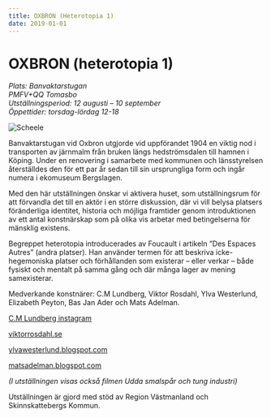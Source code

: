 ---
title: OXBRON (Heterotopia 1)
date: 2019-01-01
---

# OXBRON (heterotopia 1)

_Plats: Banvaktarstugan_ <br/>
_PMFV+QQ Tomasbo_<br/>
_Utställningsperiod: 12 augusti – 10 september_<br/>
_Öppettider: torsdag-lördag 12-18_

![Scheele](/img/IMG_4744.jpg)

Banvaktarstugan vid Oxbron utgjorde vid uppförandet 1904 en viktig nod i transporten av järnmalm från bruken längs hedströmsdalen till hamnen i Köping. Under en renovering i samarbete med kommunen och länsstyrelsen återställdes den för ett par år sedan till sin ursprungliga form och ingår numera i ekomuseum Bergslagen.

Med den här utställningen önskar vi aktivera huset, som utställningsrum för att förvandla det till en aktör i en större diskussion, där vi vill belysa platsers föränderliga identitet, historia och möjliga framtider genom introduktionen av ett antal konstnärskap som på olika vis arbetar med betingelserna för mänsklig existens.

Begreppet heterotopia introducerades av Foucault i artikeln ”Des Espaces Autres” (andra platser). Han använder termen för att beskriva icke-hegemoniska platser och förhållanden som existerar – eller verkar – både fysiskt och mentalt på samma gång och där många lager av mening samexisterar.

Medverkande konstnärer: C.M Lundberg, Viktor Rosdahl, Ylva Westerlund, Elizabeth Peyton, Bas Jan Ader och Mats Adelman.

[C.M Lundberg instagram](http://instagram.com/cm_lundberg/)

[viktorrosdahl.se](http://viktorrosdahl.se)

[ylvawesterlund.blogspot.com](https://ylvawesterlund.blogspot.com)

[matsadelman.blogspot.com](https://matsadelman.blogspot.com)

_(I utställningen visas också filmen Udda smalspår och tung industri)_

<p style={{ textAlign: "center", paddingTop: "2rem" }}>
  Utställningen är gjord med stöd av Region Västmanland och Skinnskattebergs
  Kommun.
</p>
